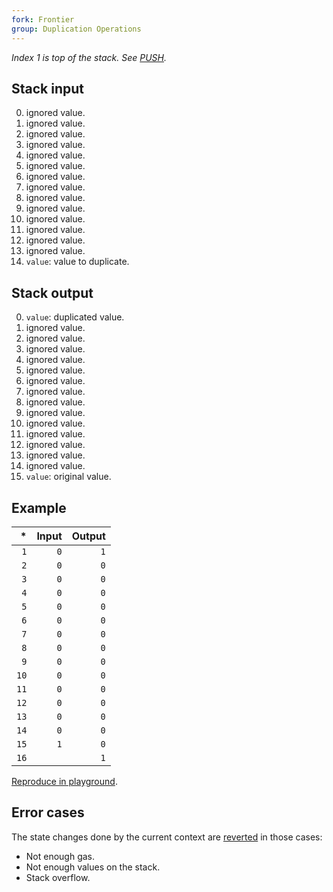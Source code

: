 ```yaml
---
fork: Frontier
group: Duplication Operations
---
```


_Index 1 is top of the stack. See [PUSH](/#60)._

## Stack input

0. ignored value.
1. ignored value.
2. ignored value.
3. ignored value.
4. ignored value.
5. ignored value.
6. ignored value.
7. ignored value.
8. ignored value.
9. ignored value.
10. ignored value.
11. ignored value.
12. ignored value.
13. ignored value.
14. `value`: value to duplicate.

## Stack output

0. `value`: duplicated value.
1. ignored value.
2. ignored value.
3. ignored value.
4. ignored value.
5. ignored value.
6. ignored value.
7. ignored value.
8. ignored value.
9. ignored value.
10. ignored value.
11. ignored value.
12. ignored value.
13. ignored value.
14. ignored value.
15. `value`: original value.

## Example

|   \* | Input | Output |
| ---: | ----: | -----: |
|  `1` |   `0` |    `1` |
|  `2` |   `0` |    `0` |
|  `3` |   `0` |    `0` |
|  `4` |   `0` |    `0` |
|  `5` |   `0` |    `0` |
|  `6` |   `0` |    `0` |
|  `7` |   `0` |    `0` |
|  `8` |   `0` |    `0` |
|  `9` |   `0` |    `0` |
| `10` |   `0` |    `0` |
| `11` |   `0` |    `0` |
| `12` |   `0` |    `0` |
| `13` |   `0` |    `0` |
| `14` |   `0` |    `0` |
| `15` |   `1` |    `0` |
| `16` |       |    `1` |

[Reproduce in playground](/playground?unit=Wei&codeType=Mnemonic&code='ySet%20statex1wwwwwwwzzyDuplicatezDUP15'~x0z%5Cny%2F%2F%20xzPUSH1%20w~~%01wxyz~_).

## Error cases

The state changes done by the current context are [reverted](#FD) in those cases:

- Not enough gas.
- Not enough values on the stack.
- Stack overflow.
